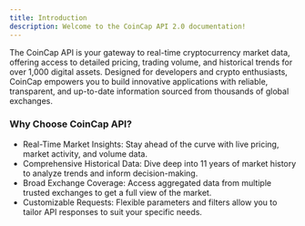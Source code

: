 ```yaml
---
title: Introduction
description: Welcome to the CoinCap API 2.0 documentation!
---
```


The CoinCap API is your gateway to real-time cryptocurrency market data, offering access to detailed pricing, trading volume, and historical trends for over 1,000 digital assets. Designed for developers and crypto enthusiasts, CoinCap empowers you to build innovative applications with reliable, transparent, and up-to-date information sourced from thousands of global exchanges.

### Why Choose CoinCap API?
 - Real-Time Market Insights: Stay ahead of the curve with live pricing, market activity, and volume data.
 - Comprehensive Historical Data: Dive deep into 11 years of market history to analyze trends and inform decision-making.
 - Broad Exchange Coverage: Access aggregated data from multiple trusted exchanges to get a full view of the market.
 - Customizable Requests: Flexible parameters and filters allow you to tailor API responses to suit your specific needs.